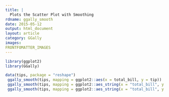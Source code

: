 ```yaml
---
title: |
  Plots the Scatter Plot with Smoothing
rdname: ggally_smooth
date: 2015-05-12
output: html_document
layout: article
category: GGally
images:
FRONTFOMATTER_IMAGES
---
```


```r
library(ggplot2)
library(GGally)
```

```r

data(tips, package = "reshape")
 ggally_smooth(tips, mapping = ggplot2::aes(x = total_bill, y = tip))
 ggally_smooth(tips, mapping = ggplot2::aes_string(x = "total_bill", y = "tip"))
 ggally_smooth(tips, mapping = ggplot2::aes_string(x = "total_bill", y = "tip", color = "sex"))



```